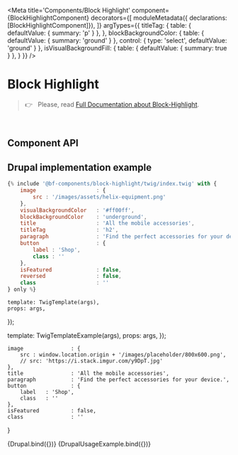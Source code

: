 
<Meta
    title='Components/Block Highlight'
    component={BlockHighlightComponent}
    decorators={[
        moduleMetadata({ declarations: [BlockHighlightComponent]}),
    ]}
    argTypes={{
        titleTag: {
            table: { defaultValue: { summary: 'p' } },
        },
        blockBackgroundColor: {
            table: { defaultValue: { summary: 'ground' } },
            control: {
                type: 'select',
                defaultValue: 'ground'
            }
        },
        isVisualBackgroundFill: {
            table: { defaultValue: { summary: true } },
        }
    }}
/>

# Block Highlight

> 👉 &nbsp; Please, read [Full Documentation about Block-Highlight](https://zeroheight.com/79f1d3365/p/688590-block-highlight).

<br/>

## Component API

<ArgsTable of={BlockHighlightComponent} />



## Drupal implementation example

```jsx
{% include '@bf-components/block-highlight/twig/index.twig' with {
    image                   : {
        src : '/images/assets/helix-equipment.png'
    },
    visualBackgroundColor   : '#ff00ff',
    blockBackgroundColor    : 'underground',
    title                   : 'All the mobile accessories',
    titleTag                : 'h2',
    paragraph               : 'Find the perfect accessories for your device.',
    button                  : {
        label : 'Shop',
        class : ''
    },
    isFeatured              : false,
    reversed                : false,
    class                   : ''
} only %}
```


    template: TwigTemplate(args),
    props: args,
});

template: TwigTemplateExample(args),
props: args,
});

    image               : {
        src : window.location.origin + '/images/placeholder/800x600.png',
        // src: 'https://i.stack.imgur.com/y9DpT.jpg'
    },
    title               : 'All the mobile accessories',
    paragraph           : 'Find the perfect accessories for your device.',
    button              : {
        label   : 'Shop',
        class   : ''
    },
    isFeatured          : false,
    class               : ''
}

<Canvas withSource='none'>
    <Story
        name='Drupal'
        height='800px'
        args={{
            ...commonProps,
            reversed: undefined,
        }}
    >
        {Drupal.bind({})}
    </Story>
</Canvas>


<Canvas withSource='none'>
    <Story
        name='Drupal - Usage example'
        height='800px'
        parameters={{ options: { showPanel: false } }}
        args={{
            ...commonProps,
            image: undefined,
            reversed: undefined,
        }}
    >
        {DrupalUsageExample.bind({})}
    </Story>
</Canvas>